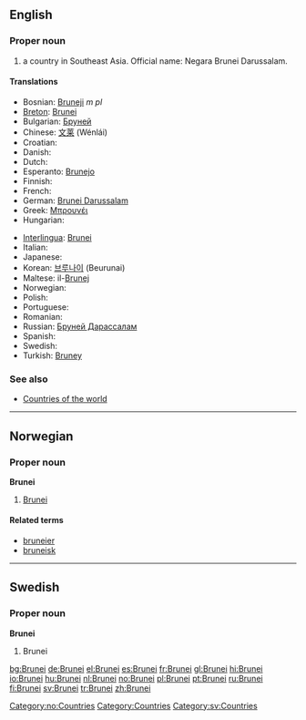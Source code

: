==English==
{{wikipedia}}

===Proper noun===
{{en-proper noun}}

# a country in Southeast Asia. Official name: Negara Brunei Darussalam.

====Translations====
{{top}}
*Bosnian: [[Bruneji]] ''m pl''
*[[Breton]]: [[Brunei]]
*Bulgarian: [[Бруней]]
*Chinese: [[文莱]] (Wénlái)
*Croatian: {{t-|hr|Brunej|m}}
* Danish: {{t-|da|Brunei}}
* Dutch: {{t+|nl|Brunei}}
*Esperanto: [[Brunejo]]
* Finnish: {{t+|fi|Brunei}}
* French: {{t+|fr|Brunei}}
*German: [[Brunei Darussalam]]
*Greek: [[Μπρουνέι]]
* Hungarian: {{t+|hu|Brunei}}
{{mid}}
*[[Interlingua]]: [[Brunei]]
* Italian: {{t-|it|Brunei}}
* Japanese: {{t+|ja|ブルネイ|tr=burunei|sc=Jpan}}
*Korean: [[브루나이]] (Beurunai)
*Maltese: il-[[Brunej]]
* Norwegian: {{t+|no|Brunei}}
* Polish: {{t+|pl|Brunei}}
* Portuguese: {{t+|pt|Brunei}}
* Romanian: {{t-|ro|Brunei}}
*Russian: [[Бруней Дарассалам]]
* Spanish: {{t+|es|Brunéi}}
* Swedish: {{t+|sv|Brunei}}
*Turkish: [[Bruney]]
{{bottom}}

===See also===
*[[Countries of the world]]

----

==Norwegian==

===Proper noun===
'''Brunei'''

# [[#English|Brunei]]

====Related terms====
*[[bruneier]]
*[[bruneisk]]

[[Category:no:Countries]]

----

==Swedish==

===Proper noun===
'''Brunei'''

# Brunei

[[Category:Countries]]
[[Category:sv:Countries]]

[[bg:Brunei]]
[[de:Brunei]]
[[el:Brunei]]
[[es:Brunei]]
[[fr:Brunei]]
[[gl:Brunei]]
[[hi:Brunei]]
[[io:Brunei]]
[[hu:Brunei]]
[[nl:Brunei]]
[[no:Brunei]]
[[pl:Brunei]]
[[pt:Brunei]]
[[ru:Brunei]]
[[fi:Brunei]]
[[sv:Brunei]]
[[tr:Brunei]]
[[zh:Brunei]]